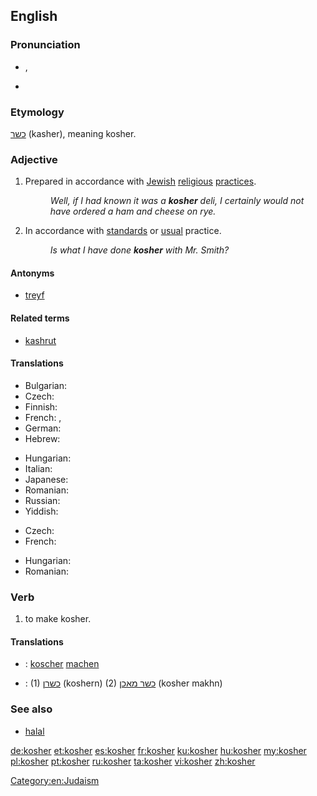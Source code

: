 {{wikipedia|Kashrut}}
==English==

===Pronunciation===
* {{IPA|/ˈkəʊʃə(r)/}}, {{SAMPA|/"k@US@(r)/}}
* {{rhymes|əʊʃə(r)}}

===Etymology===
{{etyl|he}} [[כשר]] (kasher), meaning kosher.

===Adjective===
{{en-adj}}

# {{context|of food}} Prepared in accordance with [[Jewish]] [[religious]] [[practice]]s.
#: ''Well, if I had known it was a '''kosher''' deli, I certainly would not have ordered a ham and cheese on rye.''
# {{context|figuratively|by extension}} In accordance with [[standard]]s or [[usual]] practice.
#: ''Is what I have done '''kosher''' with Mr. Smith?''

====Antonyms====
* [[treyf]]

====Related terms====
* [[kashrut]]

====Translations====
{{trans-top|of food, prepared in accordance with Jewish religious practices}}
* Bulgarian: {{t|bg|кашер}}
* Czech: {{t+|cs|košer}}
* Finnish: {{t-|fi|košer}}
* French: {{t+|fr|casher}}, {{t+|fr|kascher}}
* German: {{t+|de|koscher}}
* Hebrew: {{t+|he|כשר|tr=kasher}}
{{trans-mid}}
* Hungarian: {{t+|hu|kóser}}
* Italian: {{t-|it|kasher}}
* Japanese: {{t|ja|コーシャ|tr=kōsha|sc=Jpan}}
* Romanian: {{t-|ro|cușer}}
* Russian: {{t+|ru|кошерный|tr=košérnyj}}
* Yiddish: {{t-|yi|כּשר|tr=kosher|xs=Yiddish}}
{{trans-bottom}}

{{trans-top|figuratively, normal or standard}}
* Czech: {{t+|cs|košer}}
* French: {{t+|fr|casher}}
{{trans-mid}}
* Hungarian: {{t+|hu|kóser}}
* Romanian: {{t-|ro|cușer|alt=cúșer}}
{{trans-bottom}}

===Verb===
{{en-verb}}

# {{transitive}} to make kosher.

====Translations====
{{trans-top|make kosher}}
{{trans-mid}}
{{trans-bottom}}
{{checktrans-top}}
* {{ttbc|de}}: [[koscher]] [[machen]]
{{trans-mid}}
* {{ttbc|yi}}: (1) [[כשרן]] (koshern) (2) [[כשר מאכן]] (kosher makhn)
{{trans-bottom}}

===See also===
* [[halal]]

[[Category:en:Judaism]]

[[de:kosher]]
[[et:kosher]]
[[es:kosher]]
[[fr:kosher]]
[[ku:kosher]]
[[hu:kosher]]
[[my:kosher]]
[[pl:kosher]]
[[pt:kosher]]
[[ru:kosher]]
[[ta:kosher]]
[[vi:kosher]]
[[zh:kosher]]